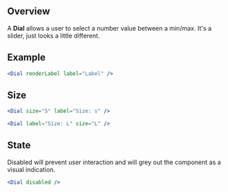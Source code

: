 
## Overview

A **Dial** allows a user to select a number value between a min/max. It's a slider, just looks a little different.

## Example

<Dial renderLabel label="Label" />

```jsx
<Dial renderLabel label="Label" />
```

## Size

<Dial size="S" label="Size: s" />

```jsx
<Dial size="S" label="Size: s" />
```

<Dial label="Size: L" size="L" />

```jsx
<Dial label="Size: L" size="L" />
```

## State

Disabled will prevent user interaction and will grey out the component as a visual indication.

<Dial disabled />

```jsx
<Dial disabled />
```


